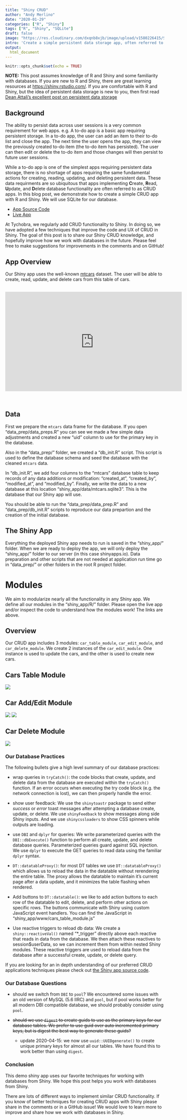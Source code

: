 ```yaml
---
title: "Shiny CRUD"
author: "Andy Merlino"
date: "2020-01-29"
categories: ["R", "Shiny"]
tags: ["R", "Shiny", "SQLite"]
draft: false
image: "https://res.cloudinary.com/dxqnb8xjb/image/upload/v1580226415/Screen_Shot_2020-01-28_at_10.46.25_AM_fxtki7.png"
intro: 'Create a simple persistent data storage app, often referred to as a CRUD (Create, Read, Update, Delete) app, with R and Shiny.  We use SQLite for our persistent data store.  We cover useful techniques we learned implementing CRUD functionality in dozens of Shiny apps.'
output:
  html_document
---
```


```r
knitr::opts_chunk$set(echo = TRUE)
```

**NOTE:** This post assumes knowledge of R and Shiny and some familiarity with databases.  If you are new to R and Shiny, there are great learning resources at [https://shiny.rstudio.com/](https://shiny.rstudio.com/).  If you are comfortable with R and Shiny, but the idea of persistent data storage is new to you, then first read [Dean Attali's excellent post on persistent data storage](https://shiny.rstudio.com/articles/persistent-data-storage.html)

## Background

The ability to persist data across user sessions is a very common requirement for web apps.  e.g. A to-do app is a basic app requiring persistent storage.  In a to-do app, the user can add an item to their to-do list and close the app.  The next time the user opens the app, they can view the previously created to-do item (the to-do item has persisted).  The user can then edit or delete the to-do item and those changes will then persist to future user sessions.

While a to-do app is one of the simplest apps requiring persistent data storage, there is no shortage of apps requiring the same fundamental actions for creating, reading, updating, and deleting persistent data.  These data requirments are so ubiquitous that apps implementing **C**reate, **R**ead, **U**pdate, and **D**elete database functionality are often referred to as CRUD apps.  In this blog post, we demonstrate how to create a simple CRUD app with R and Shiny.  We will use SQLite for our database. 

- [App Source Code](https://github.com/Tychobra/shiny_crud/tree/master/traditional)
- [Live App](https://tychobra.shinyapps.io/crud_traditional)

At Tychobra, we regularly add CRUD functionality to Shiny.  In doing so, we have adopted a few techniques that improve the code and UX of CRUD in Shiny.  The goal of this post is to share our Shiny CRUD knowledge, and hopefully improve how we work with databases in the future.  Please feel free to make suggestions for improvements in the comments and on GitHub!

## App Overview

Our Shiny app uses the well-known [mtcars](https://stat.ethz.ch/R-manual/R-devel/library/datasets/html/mtcars.html) dataset.  The user will be able to create, read, update, and delete cars from this table of cars.  

<br/>
<center>
<iframe width="560" height="315" src="https://www.youtube.com/embed/hP9C80NFojA" frameborder="0" allow="accelerometer; autoplay; encrypted-media; gyroscope; picture-in-picture" allowfullscreen></iframe>
</center>
<br/>

## Data

First we prepare the `mtcars` data frame for the database.  If you open "data_prep/data_preps.R" you can see we made a few simple data adjustments and created a new "uid" column to use for the primary key in the database. 

Also in the "data_prep/" folder, we created a "db_init.R" script.  This script is used to define the database schema and seed the database with the cleaned `mtcars` data.

In "db_init.R", we add four columns to the "mtcars" database table to keep records of any data additions or modification: "created_at", "created_by", "modified_at", and "modified_by". Finally, we write the data to a new database at this location "shiny_app/data/mtcars.sqlite3".  This is the database that our Shiny app will use.  

You should be able to run the "data_prep/data_prep.R" and "data_prep/db_init.R" scripts to reproduce our data prepartion and the creation of the initial database.

## The Shiny App

Everything the deployed Shiny app needs to run is saved in the "shiny_app/" folder.  When we are ready to deploy the app, we will only deploy the "shiny_app/" folder to our server (in this case shinyapps.io).  Data preparation and other scripts that are not needed at application run time go in "data_prep/" or other folders in the root R project folder.

# Modules

We aim to modularize nearly all the functionality in any Shiny app.  We define all our modules in the "shiny_app/R/" folder.  Please open the live app and/or inspect the code to understand how the modules work!  The links are above.

## Overview

Our CRUD app includes 3 modules: `car_table_module`, `car_edit_module`, and `car_delete_module`.  We create 2 instances of the `car_edit_module`.  One instance is used to update the cars, and the other is used to create new cars.

## Cars Table Module

![](https://res.cloudinary.com/dxqnb8xjb/image/upload/v1580226415/Screen_Shot_2020-01-28_at_10.46.25_AM_fxtki7.png)

## Car Add/Edit Module

![](https://res.cloudinary.com/dxqnb8xjb/image/upload/c_scale,w_360,h_250/v1580306537/Screen_Shot_2020-01-28_at_6.25.20_PM_cslyiv.png) ![](https://res.cloudinary.com/dxqnb8xjb/image/upload/c_scale,w_360,h_250/v1580306537/Screen_Shot_2020-01-28_at_6.25.45_PM_fuw9yf.png)

## Car Delete Module

![](https://res.cloudinary.com/dxqnb8xjb/image/upload/v1580306537/Screen_Shot_2020-01-28_at_6.26.14_PM_fmy9mx.png)

### Our Database Practices

The following bullets give a high level summary of our database practices:  

- wrap queries in `tryCatch()`: the code blocks that create, update, and delete data from the database are executed within the `tryCatch()` function. If an error occurs when executing the try code block (e.g. the network connection is lost), we can then properly handle the error. 

- show user feedback: We use the `shinytoastr` package to send either *success* or *error* toast messages after attempting a database create, update, or delete.  We use `shinyFeedback` to show messages along side Shiny inputs.  And we use `shinycssloaders` to show CSS spinners while outputs are loading. 

- use `DBI` and `dplyr` for queries: We write parameterized queries with the `DBI::dbExecute()` function to perform all create, update, and delete database queries. Parameterized queries guard against SQL injection.  We use `dplyr` to execute the GET queries to read data using the familiar `dplyr` syntax.

- `DT::datatableProxy()`: for most DT tables we use `DT::datatableProxy()` which allows us to reload the data in the datatable without rerendering the entire table.  The proxy allows the datatable to maintain it's current page after a data update, and it minimizes the table flashing when rendered.

- Add buttons to `DT::datatable()`: we like to add action buttons to each row of the datatable to edit, delete, and perform other actions on specific rows.  The buttons communicate with Shiny using custom JavaScript event handlers.  You can find the JavaScript in "shiny_app/www/cars_table_module.js"

- Use reactive triggers to reload db data: We create a `shiny::reactiveVal()` named "*_trigger" directly above each reactive that reads in data from the database.  We then attach these reactives to session$userData, so we can increment them from within nested Shiny modules. These reactive triggers are used to reload data from the database after a successful create, update, or delete query.

If you are looking for an in depth understanding of our preferred CRUD applications techniques please check out [the Shiny app source code](https://github.com/Tychobra/shiny_crud/tree/master/traditional).

### Our Database Questions

- should we switch from `DBI` to `pool`?  We encountered some issues with an old version of MySQL (5.6 IIRC) and `pool`, but if pool works better for all modern DBI compatible database, we should probably consider using `pool`.

- ~~should we use `digest` to create guids to use as the primary keys for our database tables.  We prefer to use guid over auto incremented primary keys, but is digest the best way to generate these guids?~~
  - update 2020-04-15: we now use `uuid::UUIDgenerate()` to create unique primary keys for almost all our tables.  We have found this to work better than using `digest`.

### Conclusion

This demo shiny app uses our favorite techniques for working with databases from Shiny.  We hope this post helps you work with databases from Shiny.  

There are lots of different ways to implement similar CRUD functionality.  If you know of better techniques for creating CRUD apps with Shiny please share in the comments or in a GitHub issue!  We would love to learn more to improve and share how we work with databases in Shiny.
